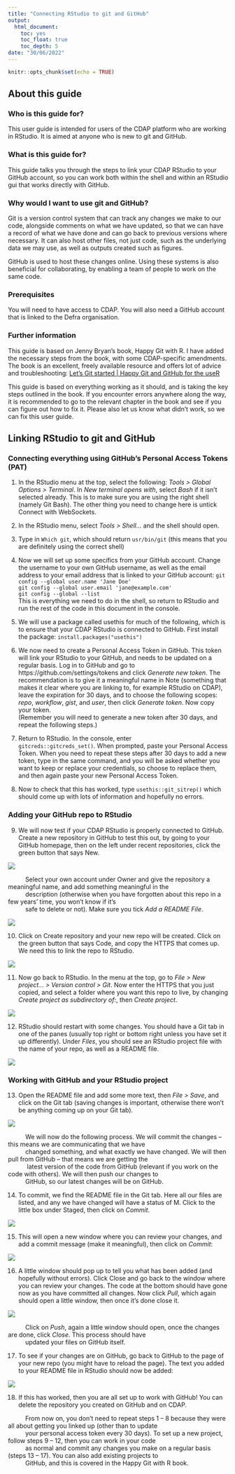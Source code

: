 ```yaml
---
title: "Connecting RStudio to git and GitHub"
output:
  html_document:
    toc: yes
    toc_float: true
    toc_depth: 5
date: "30/06/2022"
---
```


```r
knitr::opts_chunk$set(echo = TRUE)
```

## About this guide  

### Who is this guide for?  


This user guide is intended for users of the CDAP platform who are working in RStudio. It is aimed at anyone who is new to git and GitHub.  


### What is this guide for?  


This guide talks you through the steps to link your CDAP RStudio to your GitHub account, so you can work both within the shell and within an RStudio gui that works directly with GitHub.  


###  Why would I want to use git and GitHub?  


Git is a version control system that can track any changes we make to our code, alongside comments on what we have updated, so that we can have a record of what we have done and can go back to previous versions where necessary. It can also host other files, not just code, such as the underlying data we may use, as well as outputs created such as figures.  

GitHub is used to host these changes online. Using these systems is also beneficial for collaborating, by enabling a team of people to work on the same code.  


### Prerequisites  


You will need to have access to CDAP. You will also need a GitHub account that is linked to the Defra organisation.   


### Further information  


This guide is based on Jenny Bryan’s book, Happy Git with R. I have added the necessary steps from the book, with some CDAP-specific amendments. The book is an excellent, freely available resource and offers lot of advice and troubleshooting: [Let’s Git started | Happy Git and GitHub for the useR](happygitwithr.com)  


This guide is based on everything working as it should, and is taking the key steps outlined in the book. If you encounter errors anywhere along the way, it is recommended to go to the relevant chapter in the book and see if you can figure out how to fix it. Please also let us know what didn’t work, so we can fix this user guide.  

## Linking RStudio to git and GitHub  

### Connecting everything using GitHub's Personal Access Tokens (PAT)

1. In the RStudio menu at the top, select the following:
*Tools > Global Options > Terminal*. In *New terminal opens with*, select *Bash* if it isn’t selected already. This is to make sure you are using the right shell (namely Git Bash).
The other thing you need to change here is untick Connect with WebSockets.  

2. In the RStudio menu, select *Tools > Shell…* and the shell should open.  

3. Type in ```Which git```, which should return ```usr/bin/git``` (this means that you are definitely using the correct shell)  

4. Now we will set up some specifics from your GitHub account. Change the username to your own GitHub username, as well as the email address to your email address that is linked to your GitHub account:
```git config --global user.name 'Jane Doe'```  
```git config --global user.email 'jane@example.com'```  
```git config --global --list```  
This is everything we need to do in the shell, so return to RStudio and run the rest of the code in this document in the console.  

5. We will use a package called usethis for much of the following, which is to ensure that your CDAP RStudio is connected to GitHub. First install the package: ```install.packages("usethis")```  

6. We now need to create a Personal Access Token in GitHub. This token will link your RStudio to your GitHub, and needs to be updated on a regular basis. Log in to GitHub and go to https://github.com/settings/tokens and click *Generate new token*. The recommendation is to give it a meaningful name in Note (something that makes it clear where you are linking to, for example RStudio on CDAP), leave the expiration for 30 days, and to choose the following scopes: *repo*, *workflow*, *gist*, and *user*, then click *Generate token*. 
Now copy your token.  
(Remember you will need to generate a new token after 30 days, and repeat the following steps.)  
7. Return to RStudio. In the console, enter  
```gitcreds::gitcreds_set()```. When prompted, paste your Personal Access Token. 
When you need to repeat these steps after 30 days to add a new token, type in the same command, and you will be asked whether you want to keep or replace your credentials, so choose to replace them, and then again paste your new Personal Access Token.  

8. Now to check that this has worked, type ```usethis::git_sitrep()``` which should come up with lots of information and hopefully no errors.    

### Adding your GitHub repo to RStudio  

9. We will now test if your CDAP RStudio is properly connected to GitHub. Create a new repository in GitHub to test this out, by going to your GitHub homepage, then on the left under recent repositories, click the green button that says New.  

![](C:/Users/m1007135/OneDrive - Defra/CDAP training/CDAP_training/rstudio_in_cdap/git_and_github/images/image1.png)  

|           Select your own account under Owner and give the repository a meaningful name, and add something meaningful in the  
|           description (otherwise when you have forgotten about this repo in a few years’ time, you won’t know if it’s  
|           safe to delete or not). Make sure you tick *Add a README File*.  

![](C:/Users/m1007135/OneDrive - Defra/CDAP training/CDAP_training/rstudio_in_cdap/git_and_github/images/image2.png)  

10. Click on Create repository and your new repo will be created. Click on the green button that says Code, and copy the HTTPS that comes up. We need this to link the repo to RStudio.  

![](C:/Users/m1007135/OneDrive - Defra/CDAP training/CDAP_training/rstudio_in_cdap/git_and_github/images/image3.png)   

11. Now go back to RStudio. In the menu at the top, go to
*File > New project… > Version control > Git*. Now enter the HTTPS that you just copied, and select a folder where you want this repo to live, by changing *Create project as subdirectory of:*, then *Create project*.  

![](C:/Users/m1007135/OneDrive - Defra/CDAP training/CDAP_training/rstudio_in_cdap/git_and_github/images/image4.png)  

12. RStudio should restart with some changes. You should have a Git tab in one of the panes (usually top right or bottom right unless you have set it up differently). Under *Files*, you should see an RStudio project file with the name of your repo, as well as a README file. 

![](C:/Users/m1007135/OneDrive - Defra/CDAP training/CDAP_training/rstudio_in_cdap/git_and_github/images/image5.png)  

### Working with GitHub and your RStudio project   

13. Open the README file and add some more text, then *File > Save*, and click on the Git tab (saving changes is important, otherwise there won’t be anything coming up on your Git tab).

![](C:/Users/m1007135/OneDrive - Defra/CDAP training/CDAP_training/rstudio_in_cdap/git_and_github/images/image6.png)

|           We will now do the following process. We will commit the changes – this means we are communicating that we have  
|           changed something, and what exactly we have changed. We will then pull from GitHub – that means we are getting the  
|            latest version of the code from GitHub (relevant if you work on the code with others). We will then push our changes to   
|           GitHub, so our latest changes will be on GitHub.  

14. To commit, we find the README file in the Git tab. Here all our files are listed, and any we have changed will have a status of M. Click to the little box under Staged, then click on *Commit*.  

![](C:/Users/m1007135/OneDrive - Defra/CDAP training/CDAP_training/rstudio_in_cdap/git_and_github/images/image7.png)

15. This will open a new window where you can review your changes, and add a commit message (make it meaningful), then click on *Commit*:  

![](C:/Users/m1007135/OneDrive - Defra/CDAP training/CDAP_training/rstudio_in_cdap/git_and_github/images/image8.png)

16. A little window should pop up to tell you what has been added (and hopefully without errors). Click Close and go back to the window where you can review your changes. The code at the bottom should have gone now as you have committed all changes. Now click *Pull*, which again should open a little window, then once it’s done close it.  

![](C:/Users/m1007135/OneDrive - Defra/CDAP training/CDAP_training/rstudio_in_cdap/git_and_github/images/image9.png)

|           Click on *Push*, again a little window should open, once the changes are done, click *Close*. This process should have  
|           updated your files on GitHub itself.  

17. To see if your changes are on GitHub, go back to GitHub to the page of your new repo (you might have to reload the page). The text you added to your README file in RStudio should now be added:  

![](C:/Users/m1007135/OneDrive - Defra/CDAP training/CDAP_training/rstudio_in_cdap/git_and_github/images/image10.png)

18. If this has worked, then you are all set up to work with GitHub! You can delete the repository you created on GitHub and on CDAP.  

|           From now on, you don’t need to repeat steps 1 – 8 because they were all about getting you linked up (other than to update  
|           your personal access token every 30 days). To set up a new project, follow steps 9 – 12, then you can work in your code  
|           as normal and commit any changes you make on a regular basis (steps 13 – 17). You can also add existing projects to  
|           GitHub, and this is covered in the Happy Git with R book.  
  


